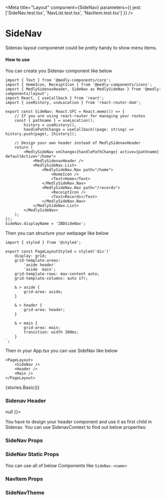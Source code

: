 
<Meta title="Layout" component={SideNav} parameters={{ jest: ['SideNav.test.tsx', 'NavList.test.tsx', 'NavItem.test.tsx'] }} />

# SideNav

Sidenav layout componenet could be pretty handy to show menu items.

#### How to use

You can create you Sidenav component like below

```tsx
import { Text } from '@medly-components/core';
import { HomeIcon, ReceiptIcon } from '@medly-components/icons';
import { MedlySidenavHeader, SideNav as MedlySideNav } from '@medly-components/layout';
import React, { useCallback } from 'react';
import { useHistory, useLocation } from 'react-router-dom';

export const SideNav: React.SFC = React.memo(() => {
    // If you are using react-router for managing your routes
    const { pathname } = useLocation(),
        history = useHistory(),
        handlePathChange = useCallback((page: string) => history.push(page), [history]);

    // Design your own header instead of MedlySidenavHeader
    return (
        <MedlySideNav onChange={handlePathChange} active={pathname} defaultActive="/home">
            <MedlySidenavHeader />
            <MedlySideNav.List>
                <MedlySideNav.Nav path="/home">
                    <HomeIcon />
                    <Text>Home</Text>
                </MedlySideNav.Nav>
                <MedlySideNav.Nav path="/records">
                    <ReceiptIcon />
                    <Text>Records</Text>
                </MedlySideNav.Nav>
            </MedlySideNav.List>
        </MedlySideNav>
    );
});
SideNav.displayName = 'IBDSideNav';
```

Then you can structure your webpage like below

```tsx
import { styled } from '@styled';

export const PageLayoutStyled = styled('div')`
    display: grid;
    grid-template-areas:
        'aside header'
        'aside  main';
    grid-template-rows: max-content auto;
    grid-template-columns: auto 1fr;

    & > aside {
        grid-area: aside;
    }

    & > header {
        grid-area: header;
    }

    & > main {
        grid-area: main;
        transition: width 200ms;
    }
`;
```

Then in your App.tsx you can use SideNav like below

```tsx
<PageLayout>
    <SideNav />
    <Header />
    <Main />
</PageLayout>
```

<Story name="SideNav">{stories.Basic()}</Story>

### Sidenav Header

<Preview>
    <SideNavContext.Provider value={{ activeItem: 'dummy', isHovered: true, isExpanded: true, activeItemChangeHandler: () => null }}>
        <MedlySidenavHeader />
    </SideNavContext.Provider>
</Preview>

You have to design your header component and use it as first child in Sidenav. You can use SidenavContext to find out below properties:

<Props of={stories.SidenavContextTheme} />

### SideNav Props

<Props of={SideNav} />

### SideNav Static Props

You can use all of below Components like `SideNav.<name>`

<Props of={stories.StaticProps} />

### NavItem Props

<Props of={NavItem} />

### SideNavTheme

<Props of={stories.Theme} />
